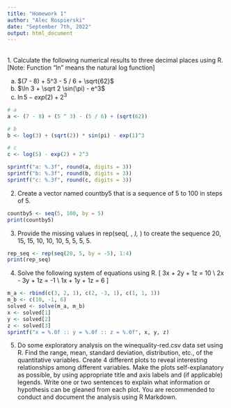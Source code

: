 ```yaml
---
title: "Homework 1"
author: "Alec Rospierski"
date: "September 7th, 2022"
output: html_document
---
```

<style type="text/css">
  h1.title {
    margin-top: 5rem;
    text-align: center;
  }
  h4.author {
    text-align: center;
  }
  h4.date {
    text-align: center;
  }
</style>
<br>
1. Calculate the following numerical results to three decimal places using R. [Note: Function "ln" means the natural log function]

(a) $(7 - 8) + 5^3 - 5 / 6 + \sqrt{62}$
(b) $\ln 3 + \sqrt 2 \sin(\pi) - e^3$
(c) $\ln 5  - exp(2) + 2^3$

```r
# a
a <- (7 - 8) + (5 ^ 3) - (5 / 6) + (sqrt(62))

# b
b <- log(3) + (sqrt(2)) * sin(pi) - exp(1)^3

# c
c <- log(5) - exp(2) + 2^3

sprintf("a: %.3f", round(a, digits = 3))
sprintf("b: %.3f", round(b, digits = 3))
sprintf("c: %.3f", round(c, digits = 3))
```


2. Create a vector named countby5 that is a sequence of 5 to 100 in steps of 5.

```r
countby5 <- seq(5, 100, by = 5)
print(countby5)
```


3. Provide the missing values in rep(seq(_, _, _), _) to create the sequence 20, 15, 15, 10, 10, 10, 5, 5, 5, 5.

```r
rep_seq <- rep(seq(20, 5, by = -5), 1:4)
print(rep_seq)
```

4. Solve the following system of equations using R.
\[
  3x + 2y + 1z = 10 \\
  2x - 3y + 1z = -1 \\
  1x + 1y + 1z = 6
\]

```r
m_a <- rbind(c(3, 2, 1), c(2, -3, 1), c(1, 1, 1))
m_b <- c(10, -1, 6)
solved <- solve(m_a, m_b)
x <- solved[1]
y <- solved[2]
z <- solved[3]
sprintf("x = %.0f :: y = %.0f :: z = %.0f", x, y, z)
```


5. Do some exploratory analysis on the winequality-red.csv data set using R. Find the range, mean, 
standard deviation, distribution, etc., of the quantitative variables. Create 4 different plots to reveal 
interesting relationships among different variables. Make the plots self-explanatory as possible, by using 
appropriate title and axis labels and (if applicable) legends.  Write one or two sentences to explain what 
information or hypothesis can be gleaned from each plot. You are recommended to conduct and 
document the analysis using R Markdown. 